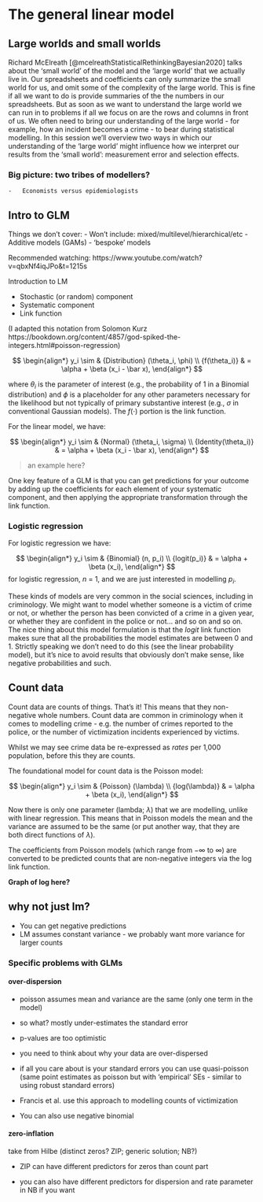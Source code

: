 # The general linear model




## Large worlds and small worlds

Richard McElreath [@mcelreathStatisticalRethinkingBayesian2020] talks about the 'small world' of the model and the 'large world' that we actually live in. Our spreadsheets and coefficients can only summarize the small world for us, and omit some of the complexity of the large world. This is fine if all we want to do is provide summaries of the the numbers in our spreadsheets. But as soon as we want to understand the large world we can run in to problems if all we focus on are the rows and columns in front of us. We often need to bring our understanding of the large world - for example, how an incident becomes a crime - to bear during statistical modelling. In this session we'll overview two ways in which our understanding of the 'large world' might influence how we interpret our results from the 'small world': measurement error and selection effects.

### Big picture: two tribes of modellers?

    -   Economists versus epidemiologists



## Intro to GLM

Things we don't cover:
- Won't include: mixed/multilevel/hierarchical/etc
- Additive models (GAMs)
- 'bespoke' models



Recommended watching: https://www.youtube.com/watch?v=qbxNf4iqJPo&t=1215s

Introduction to LM

-   Stochastic (or random) component
-   Systematic component
-   Link function

(I adapted this notation from Solomon Kurz https://bookdown.org/content/4857/god-spiked-the-integers.html#poisson-regression)

$$
\begin{align*}
y_i \sim & {Distribution} (\theta_i, \phi) \\
{f(\theta_i)} & = \alpha + \beta (x_i - \bar x),
\end{align*}
$$

where $\theta_i$ is the parameter of interest (e.g., the probability of 1 in a Binomial distribution) and $\phi$ is a placeholder for any other parameters necessary for the likelihood but not typically of primary substantive interest (e.g., $\sigma$ in conventional Gaussian models). The $f(\cdot)$ portion is the link function.

For the linear model, we have:

$$
\begin{align*}
y_i \sim & {Normal} (\theta_i, \sigma) \\
{Identity(\theta_i)} & = \alpha + \beta (x_i - \bar x),
\end{align*}
$$

> an example here?

One key feature of a GLM is that you can get predictions for your outcome by adding up the coefficients for each element of your systematic component, and then applying the appropriate transformation through the link function.


### Logistic regression

For logistic regression we have:

$$
\begin{align*}
y_i \sim & {Binomial} (n, p_i) \\
{logit(p_i)} & = \alpha + \beta (x_i),
\end{align*}
$$ for logistic regression, $n$ = 1, and we are just interested in modelling $p_i$.

These kinds of models are very common in the social sciences, including in criminology. We might want to model whether someone is a victim of crime or not, or whether the person has been convicted of a crime in a given year, or whether they are confident in the police or not... and so on and so on. The nice thing about this model formulation is that the ${logit}$ link function makes sure that all the probabilities the model estimates are between 0 and 1. Strictly speaking we don't need to do this (see the linear probability model), but it's nice to avoid results that obviously don't make sense, like negative probabilities and such.




## Count data

Count data are counts of things. That's it! This means that they non-negative whole numbers. Count data are common in criminology when it comes to modelling crime - e.g. the number of crimes reported to the police, or the number of victimization incidents experienced by victims. 

Whilst we may see crime data be re-expressed as *rates* per 1,000 population, before this they are counts.




The foundational model for count data is the Poisson model:

$$
\begin{align*}
y_i \sim & {Poisson} (\lambda) \\
{log(\lambda)} & = \alpha + \beta (x_i),
\end{align*}
$$

Now there is only one parameter (lambda; $\lambda$) that we are modelling, unlike with linear regression. This means that in Poisson models the mean and the variance are assumed to be the same (or put another way, that they are both direct functions of $\lambda$).

The coefficients from Poisson models (which range from $-\infty$ to $\infty$) are converted to be predicted counts that are non-negative integers via the $\log$ link function. 

__Graph of log here?__



## why not just lm?

- You can get negative predictions
- LM assumes constant variance - we probably want more variance for larger counts

### Specific problems with GLMs

#### over-dispersion

-   poisson assumes mean and variance are the same (only one term in the model)

-   so what? mostly under-estimates the standard error

-   p-values are too optimistic

-   you need to think about why your data are over-dispersed

-   if all you care about is your standard errors you can use quasi-poisson (same point estimates as poisson but with 'empirical' SEs - similar to using robust standard errors)

- Francis et al. use this approach to modelling counts of victimization

- You can also use negative binomial


#### zero-inflation

take from Hilbe (distinct zeros? ZIP; generic solution; NB?)

-   ZIP can have different predictors for zeros than count part

-   you can also have different predictors for dispersion and rate parameter in NB if you want



